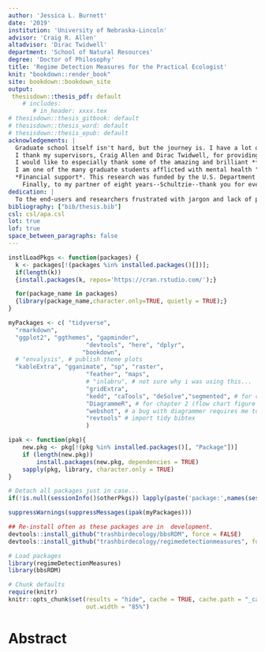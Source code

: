```yaml
---
author: 'Jessica L. Burnett'
date: '2019'
institution: 'University of Nebraska-Lincoln'
advisor: 'Craig R. Allen'
altadvisor: 'Dirac Twidwell'
department: 'School of Natural Resources'
degree: 'Doctor of Philosophy'
title: 'Regime Detection Measures for the Practical Ecologist'
knit: "bookdown::render_book"
site: bookdown::bookdown_site
output: 
 thesisdown::thesis_pdf: default
    # includes:
       # in_header: xxxx.tex  
# thesisdown::thesis_gitbook: default
# thesisdown::thesis_word: default
# thesisdown::thesis_epub: default
acknowledgements: |
  Graduate school itself isn't hard, but the journey is. I have a lot of people and institutions to thank for their emotional, intellectual, financial, and other support. I wish to first highlight how **great it was to be a graduate student at this university and in the School of Natural Resources**. UNL has provided tremendous support at all levels of the university. Although I am not a fan of Nebraska's climate, I highly recommend this school to prospective students. 
  I thank my supervisors, Craig Allen and Dirac Twidwell, for providing me with this amazing opportunity and for supporting my growth as an independent researcherm and my committee members, Craig Allen, David Angeler, John De Long, Dirac Twidwell, and Drew Tyre for their support and advisement, but especially for their comprehensive examination--I found this process transformative, albeit very stress inducing. I also wish to thank Dirac for his comprehensive exam questions--I never knew how much I didn't know until I studied your recommendations. I also thank Craig for supporting my efforts to study and conduct research outside of our immediate geographical settings.  Studying at the International Institute for Applied Systems Analysis was an amazing opportunity! I thank Brian Fath and Elena Rovenskaya for their advisement, members of the Applied Systems Analysis research group for their feedback on my research, and to the postdocs and YSSPers. 
  I would like to especially thank some of the amazing and brilliant **female scientists** in my life for their encouragement: Jane Anderson, Karen Bailey, Hannah Birge, Mary Bomberger Brown, Tori Donovan, Brittany Dueker, Allie Schiltmeyer, Katie Sieving, Erica Stuber,  Becky Wilcox, Carissa Wonkka, and Lyndsie Wszola. I thank these women and others for their contributions to my professional development: David Angeler, Christie Bahlai, Mary Bomberger Brown, John Carroll, Jenny Dauer, John DeLong, Tarsha Eason, Brian Fath, Ahjond Garmestani, Chris Lepczyk, Frank La Sorte, Chai Molina, Zac Warren, Hao Ye and  Peter Zebrowski. I owe thanks to Craig Allen and Kevin Pope for entertaining my many hours of discussion (interrogation?) regarding federal employment. I also thank fellow graduate students whom I hope I have forged strong and lasting connections: Hannah Birge, Tori Donovan, Caleb Roberts, Allie Schiltmeyer, and Lyndsie Wszola
  I am one of the many graduate students afflicted with mental health "disorders". I am first grafteful to one friend (H) who unknowingly destigmatized mental health in my mind and wihtout whom I may not have sought treatment. I applaud students and faculty who have been outspoken regarding mental health related issues, and I am indebtted to my general practitioner and mental health advocate, Terry Thomas M.A., M.S.N., A.P.R.N.   
  *Financial support*. This research was funded by the U.S. Department of Defense’s Strategic Environmental Research and Development Program (project ID: RC-2510). The University of Nebraska-Lincoln (UNL) has been highy supportive in my doctoral studies and reserach. I am grateful for the generous of donors to the University of Nebraska Foundation, which provided me with two prestigious supplemental fellowships: Fling and Othmer. I also thank the Nelson Family (Nelson Memorial Fellowship) and the Institute of Agriculture and Natural Resources, who funded large portions of my academic and research-related travel. I thank the School of Natural Resources for their financial support in my conference travel. The U.S. National Academy of Sciences generously funded part of my travel to the International Institute for Applied Systems Analysis (IIASA). This financial support provided me not only with invaluabe opportunities to attend and present at national and international conferences and workshops, conduct research abroad, and network--this funding alleviated some financial pressures associated with graduate school which allowed a more refined focus on my dissertation research. The opportunities and experiences provided to me by each funding source were amazing, thank you.
    Finally, to my partner of eight years--Schultzie--thank you for everything. Just kidding, thank you, Nat Price, you are amazing.
dedication: | 
  To the end-users and researchers frustrated with jargon and lack of practical utility of ecological models and metrics. And to Mike Moulton, without whose support and encouragement many years ago two advanced degrees would likely not have been possible. 
bibliography: ["bib/thesis.bib"]
csl: csl/apa.csl
lot: true
lof: true
space_between_paragraphs: false
---
```


```r
instlLoadPkgs <- function(packages) {
  k <- packages[!(packages %in% installed.packages()[])];
  if(length(k))
  {install.packages(k, repos='https://cran.rstudio.com/');}

  for(package_name in packages)
  {library(package_name,character.only=TRUE, quietly = TRUE);}
}

myPackages <- c( "tidyverse", 
  "rmarkdown", 
  "ggplot2", "ggthemes", "gapminder",
                      "devtools", "here", "dplyr", 
                     "bookdown", 
  # "envalysis", # publish theme plots
  "kableExtra", "gganimate", "sp", "raster", 
                      "feather", "maps", 
                      # "inlabru", # not sure why i was using this...
                      "gridExtra", 
                      "kedd", "caTools", "deSolve","segmented", # for chapter 3
                      "DiagrammeR", # for chapter 2 (flow chart figure (grViz))
                      "webshot", # a bug with diagrammer requires me to use this when printing to .pdf
                      "revtools" # import tidy bibtex
                      )

ipak <- function(pkg){
    new.pkg <- pkg[!(pkg %in% installed.packages()[, "Package"])]
    if (length(new.pkg)) 
        install.packages(new.pkg, dependencies = TRUE)
    sapply(pkg, library, character.only = TRUE)
}

# Detach all packages just in case...
if(!is.null(sessionInfo()$otherPkgs)) lapply(paste('package:',names(sessionInfo()$otherPkgs),sep=""),detach,character.only=TRUE,unload=TRUE)

suppressWarnings(suppressMessages(ipak(myPackages)))

## Re-install often as these packages are in  development.
devtools::install_github("trashbirdecology/bbsRDM", force = FALSE)
devtools::install_github("trashbirdecology/regimedetectionmeasures", force = FALSE)  

# Load packages
library(regimeDetectionMeasures) 
library(bbsRDM)
```

```r
# Chunk defaults
require(knitr)
knitr::opts_chunk$set(results = "hide", cache = TRUE, cache.path = "_cache/", message = FALSE, warning=FALSE, eval=TRUE, echo=FALSE, error=FALSE, fig.align='center',
                      out.width = "85%")
```

# Abstract {.unnumbered}

<!-- Do not remove the line with the  '.unnumbered' -->
<!-- There is something buggy about it, when I remove it shit goes bananas.  -->
<!-- Need to figure out how to fix because it inserts like two blank pages! -->

